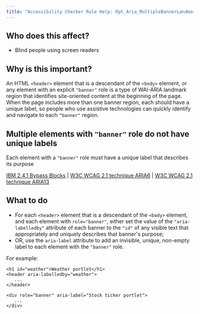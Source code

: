 ```yaml
---
title: "Accessibility Checker Rule Help: Rpt_Aria_MultipleBannerLandmarks_Implicit"
---
```


<div className="toolHelp">
<Row>
<Column colLg={5} colMd={3} colSm={4} className="toolLeft">

## Who does this affect?

* Blind people using screen readers

## Why is this important?

An HTML `<header>` element that is a descendant of the `<body>` element, or any element with an explicit `"banner"` role is a type of WAI-ARIA landmark region that identifies site-oriented content at the beginning of the page. When the page includes more than one banner region, each should have a unique label, so people who use assistive technologies can quickly identify and navigate to each `"banner"` region.

</Column>
<Column colLg={11} colMd={5} colSm={4} className="toolMain">

<div id="locLevel"></div>

## Multiple elements with `"banner"` role do not have unique labels
Each element with a `"banner"` role must have a unique label that describes its purpose

[IBM 2.4.1 Bypass Blocks](http://www.ibm.com/able/guidelines/ci162/bypass_blocks.html) | [W3C WCAG 2.1 technique ARIA6](https://www.w3.org/WAI/WCAG21/Techniques/aria/ARIA6) |  [W3C WCAG 2.1 technique ARIA13](https://www.w3.org/WAI/WCAG21/Techniques/aria/ARIA13)

<div id="locSnippet"></div>

## What to do

* For each `<header>` element that is a descendant of the `<body>` element, and each element with `role="banner"`, either set the value of the `"aria-labelledby"` attribute of each banner to the `"id"` of any visible text that appropriately and uniquely describes that banner's purpose;
* OR, use the `aria-label` attribute to add an invisible, unique, non-empty label to each element with the `"banner"` role.

For example:
```
<h1 id="weather">Weather portlet</h1>
<header aria-labelledby="weather">
   ...
</header>

<div role="banner" aria-label="Stock ticker portlet">
   ...
</div>
```

</Column>
</Row>
</div>
